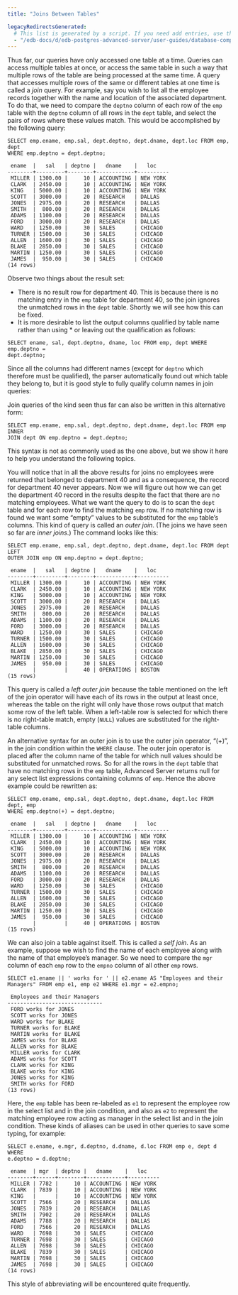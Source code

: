 ```yaml
---
title: "Joins Between Tables"

legacyRedirectsGenerated:
  # This list is generated by a script. If you need add entries, use the `legacyRedirects` key.
  - "/edb-docs/d/edb-postgres-advanced-server/user-guides/database-compatibility-for-oracle-developers-guide/10/Database_Compatibility_for_Oracle_Developers_Guide_10.1.015.html"
---
```


<div id="joins_between_tables" class="registered_link"></div>

Thus far, our queries have only accessed one table at a time. Queries can access multiple tables at once, or access the same table in such a way that multiple rows of the table are being processed at the same time. A query that accesses multiple rows of the same or different tables at one time is called a *join* query. For example, say you wish to list all the employee records together with the name and location of the associated department. To do that, we need to compare the `deptno` column of each row of the `emp` table with the `deptno` column of all rows in the `dept` table, and select the pairs of rows where these values match. This would be accomplished by the following query:

```text
SELECT emp.ename, emp.sal, dept.deptno, dept.dname, dept.loc FROM emp, dept
WHERE emp.deptno = dept.deptno;

 ename  |   sal   | deptno |   dname    |   loc
--------+---------+--------+------------+----------
 MILLER | 1300.00 |     10 | ACCOUNTING | NEW YORK
 CLARK  | 2450.00 |     10 | ACCOUNTING | NEW YORK
 KING   | 5000.00 |     10 | ACCOUNTING | NEW YORK
 SCOTT  | 3000.00 |     20 | RESEARCH   | DALLAS
 JONES  | 2975.00 |     20 | RESEARCH   | DALLAS
 SMITH  |  800.00 |     20 | RESEARCH   | DALLAS
 ADAMS  | 1100.00 |     20 | RESEARCH   | DALLAS
 FORD   | 3000.00 |     20 | RESEARCH   | DALLAS
 WARD   | 1250.00 |     30 | SALES      | CHICAGO
 TURNER | 1500.00 |     30 | SALES      | CHICAGO
 ALLEN  | 1600.00 |     30 | SALES      | CHICAGO
 BLAKE  | 2850.00 |     30 | SALES      | CHICAGO
 MARTIN | 1250.00 |     30 | SALES      | CHICAGO
 JAMES  |  950.00 |     30 | SALES      | CHICAGO
(14 rows)
```

Observe two things about the result set:

-   There is no result row for department 40. This is because there is no matching entry in the `emp` table for department 40, so the join ignores the unmatched rows in the `dept` table. Shortly we will see how this can be fixed.
-   It is more desirable to list the output columns qualified by table name rather than using \* or leaving out the qualification as follows:

```text
SELECT ename, sal, dept.deptno, dname, loc FROM emp, dept WHERE emp.deptno =
dept.deptno;
```

Since all the columns had different names (except for `deptno` which therefore must be qualified), the parser automatically found out which table they belong to, but it is good style to fully qualify column names in join queries:

Join queries of the kind seen thus far can also be written in this alternative form:

```text
SELECT emp.ename, emp.sal, dept.deptno, dept.dname, dept.loc FROM emp INNER
JOIN dept ON emp.deptno = dept.deptno;
```

This syntax is not as commonly used as the one above, but we show it here to help you understand the following topics.

You will notice that in all the above results for joins no employees were returned that belonged to department 40 and as a consequence, the record for department 40 never appears. Now we will figure out how we can get the department 40 record in the results despite the fact that there are no matching employees. What we want the query to do is to scan the `dept` table and for each row to find the matching `emp` row. If no matching row is found we want some “empty” values to be substituted for the `emp` table’s columns. This kind of query is called an *outer join*. (The joins we have seen so far are *inner joins*.) The command looks like this:

```text
SELECT emp.ename, emp.sal, dept.deptno, dept.dname, dept.loc FROM dept LEFT
OUTER JOIN emp ON emp.deptno = dept.deptno;

 ename  |   sal   | deptno |   dname    |   loc
--------+---------+--------+------------+----------
 MILLER | 1300.00 |     10 | ACCOUNTING | NEW YORK
 CLARK  | 2450.00 |     10 | ACCOUNTING | NEW YORK
 KING   | 5000.00 |     10 | ACCOUNTING | NEW YORK
 SCOTT  | 3000.00 |     20 | RESEARCH   | DALLAS
 JONES  | 2975.00 |     20 | RESEARCH   | DALLAS
 SMITH  |  800.00 |     20 | RESEARCH   | DALLAS
 ADAMS  | 1100.00 |     20 | RESEARCH   | DALLAS
 FORD   | 3000.00 |     20 | RESEARCH   | DALLAS
 WARD   | 1250.00 |     30 | SALES      | CHICAGO
 TURNER | 1500.00 |     30 | SALES      | CHICAGO
 ALLEN  | 1600.00 |     30 | SALES      | CHICAGO
 BLAKE  | 2850.00 |     30 | SALES      | CHICAGO
 MARTIN | 1250.00 |     30 | SALES      | CHICAGO
 JAMES  |  950.00 |     30 | SALES      | CHICAGO
        |         |     40 | OPERATIONS | BOSTON
(15 rows)
```

This query is called a *left outer join* because the table mentioned on the left of the join operator will have each of its rows in the output at least once, whereas the table on the right will only have those rows output that match some row of the left table. When a left-table row is selected for which there is no right-table match, empty (`NULL`) values are substituted for the right-table columns.

An alternative syntax for an outer join is to use the outer join operator, “(+)”, in the join condition within the `WHERE` clause. The outer join operator is placed after the column name of the table for which null values should be substituted for unmatched rows. So for all the rows in the `dept` table that have no matching rows in the `emp` table, Advanced Server returns null for any select list expressions containing columns of `emp`. Hence the above example could be rewritten as:

```text
SELECT emp.ename, emp.sal, dept.deptno, dept.dname, dept.loc FROM dept, emp
WHERE emp.deptno(+) = dept.deptno;

 ename  |   sal   | deptno |   dname    |   loc
--------+---------+--------+------------+----------
 MILLER | 1300.00 |     10 | ACCOUNTING | NEW YORK
 CLARK  | 2450.00 |     10 | ACCOUNTING | NEW YORK
 KING   | 5000.00 |     10 | ACCOUNTING | NEW YORK
 SCOTT  | 3000.00 |     20 | RESEARCH   | DALLAS
 JONES  | 2975.00 |     20 | RESEARCH   | DALLAS
 SMITH  |  800.00 |     20 | RESEARCH   | DALLAS
 ADAMS  | 1100.00 |     20 | RESEARCH   | DALLAS
 FORD   | 3000.00 |     20 | RESEARCH   | DALLAS
 WARD   | 1250.00 |     30 | SALES      | CHICAGO
 TURNER | 1500.00 |     30 | SALES      | CHICAGO
 ALLEN  | 1600.00 |     30 | SALES      | CHICAGO
 BLAKE  | 2850.00 |     30 | SALES      | CHICAGO
 MARTIN | 1250.00 |     30 | SALES      | CHICAGO
 JAMES  |  950.00 |     30 | SALES      | CHICAGO
        |         |     40 | OPERATIONS | BOSTON
(15 rows)
```

We can also join a table against itself. This is called a *self join*. As an example, suppose we wish to find the name of each employee along with the name of that employee’s manager. So we need to compare the `mgr` column of each `emp` row to the `empno` column of all other `emp` rows.

```text
SELECT e1.ename || ' works for ' || e2.ename AS "Employees and their
Managers" FROM emp e1, emp e2 WHERE e1.mgr = e2.empno;

 Employees and their Managers
------------------------------
 FORD works for JONES
 SCOTT works for JONES
 WARD works for BLAKE
 TURNER works for BLAKE
 MARTIN works for BLAKE
 JAMES works for BLAKE
 ALLEN works for BLAKE
 MILLER works for CLARK
 ADAMS works for SCOTT
 CLARK works for KING
 BLAKE works for KING
 JONES works for KING
 SMITH works for FORD
(13 rows)
```

Here, the `emp` table has been re-labeled as `e1` to represent the employee row in the select list and in the join condition, and also as `e2` to represent the matching employee row acting as manager in the select list and in the join condition. These kinds of aliases can be used in other queries to save some typing, for example:

```text
SELECT e.ename, e.mgr, d.deptno, d.dname, d.loc FROM emp e, dept d WHERE
e.deptno = d.deptno;

 ename  | mgr  | deptno |   dname    |   loc
--------+------+--------+------------+----------
 MILLER | 7782 |     10 | ACCOUNTING | NEW YORK
 CLARK  | 7839 |     10 | ACCOUNTING | NEW YORK
 KING   |      |     10 | ACCOUNTING | NEW YORK
 SCOTT  | 7566 |     20 | RESEARCH   | DALLAS
 JONES  | 7839 |     20 | RESEARCH   | DALLAS
 SMITH  | 7902 |     20 | RESEARCH   | DALLAS
 ADAMS  | 7788 |     20 | RESEARCH   | DALLAS
 FORD   | 7566 |     20 | RESEARCH   | DALLAS
 WARD   | 7698 |     30 | SALES      | CHICAGO
 TURNER | 7698 |     30 | SALES      | CHICAGO
 ALLEN  | 7698 |     30 | SALES      | CHICAGO
 BLAKE  | 7839 |     30 | SALES      | CHICAGO
 MARTIN | 7698 |     30 | SALES      | CHICAGO
 JAMES  | 7698 |     30 | SALES      | CHICAGO
(14 rows)
```

This style of abbreviating will be encountered quite frequently.
